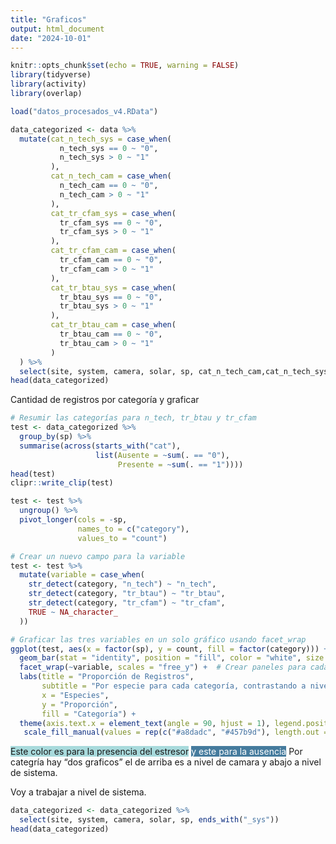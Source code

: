 ```yaml
---
title: "Graficos"
output: html_document
date: "2024-10-01"
---
```


```r
knitr::opts_chunk$set(echo = TRUE, warning = FALSE)
library(tidyverse)
library(activity)
library(overlap)
```

```r
load("datos_procesados_v4.RData")

data_categorized <- data %>% 
  mutate(cat_n_tech_sys = case_when(
           n_tech_sys == 0 ~ "0",
           n_tech_sys > 0 ~ "1"
         ),
         cat_n_tech_cam = case_when(
           n_tech_cam == 0 ~ "0",
           n_tech_cam > 0 ~ "1"
         ),
         cat_tr_cfam_sys = case_when(
           tr_cfam_sys == 0 ~ "0",
           tr_cfam_sys > 0 ~ "1"
         ),
         cat_tr_cfam_cam = case_when(
           tr_cfam_cam == 0 ~ "0",
           tr_cfam_cam > 0 ~ "1"
         ),
         cat_tr_btau_sys = case_when(
           tr_btau_sys == 0 ~ "0",
           tr_btau_sys > 0 ~ "1"
         ),
         cat_tr_btau_cam = case_when(
           tr_btau_cam == 0 ~ "0",
           tr_btau_cam > 0 ~ "1"
         )
  ) %>% 
  select(site, system, camera, solar, sp, cat_n_tech_cam,cat_n_tech_sys,cat_tr_cfam_cam, cat_tr_cfam_sys, cat_tr_btau_cam,cat_tr_btau_sys)
head(data_categorized)
```

Cantidad de registros por categoría y graficar

```r
# Resumir las categorías para n_tech, tr_btau y tr_cfam
test <- data_categorized %>%
  group_by(sp) %>% 
  summarise(across(starts_with("cat"), 
                   list(Ausente = ~sum(. == "0"), 
                        Presente = ~sum(. == "1"))))
head(test)
clipr::write_clip(test)
```


```r
test <- test %>% 
  ungroup() %>% 
  pivot_longer(cols = -sp, 
               names_to = c("category"), 
               values_to = "count")

# Crear un nuevo campo para la variable
test <- test %>%
  mutate(variable = case_when(
    str_detect(category, "n_tech") ~ "n_tech",
    str_detect(category, "tr_btau") ~ "tr_btau",
    str_detect(category, "tr_cfam") ~ "tr_cfam",
    TRUE ~ NA_character_
  ))

# Graficar las tres variables en un solo gráfico usando facet_wrap
ggplot(test, aes(x = factor(sp), y = count, fill = factor(category))) +
  geom_bar(stat = "identity", position = "fill", color = "white", size = 0.25) +
  facet_wrap(~variable, scales = "free_y") +  # Crear paneles para cada variable
  labs(title = "Proporción de Registros",
       subtitle = "Por especie para cada categoría, contrastando a nivel de sistema y de cámaras",
       x = "Especies", 
       y = "Proporción", 
       fill = "Categoría") +
  theme(axis.text.x = element_text(angle = 90, hjust = 1), legend.position = "none") +
   scale_fill_manual(values = rep(c("#a8dadc", "#457b9d"), length.out = length(unique(test$category))))
```

<span style="background-color: #a8dadc;">Este color es para la presencia del estresor</span> <span style="background-color: #457b9d;color: white;"> y este para la ausencia</span> 
 Por categría hay "dos graficos" el de arriba es a nivel de camara y abajo a nivel de sistema.

Voy a trabajar a nivel de sistema.

```r
data_categorized <- data_categorized %>% 
  select(site, system, camera, solar, sp, ends_with("_sys"))
head(data_categorized)
```



